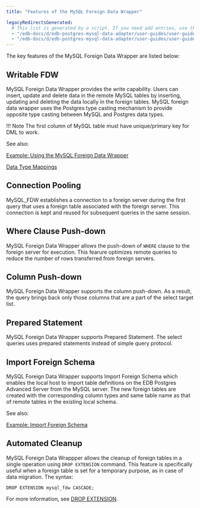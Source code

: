 ```yaml
---
title: "Features of the MySQL Foreign Data Wrapper"

legacyRedirectsGenerated:
  # This list is generated by a script. If you need add entries, use the `legacyRedirects` key.
  - "/edb-docs/d/edb-postgres-mysql-data-adapter/user-guides/user-guide/2.5.5/features_of_mysql_fdw.html"
  - "/edb-docs/d/edb-postgres-mysql-data-adapter/user-guides/user-guide/latest/features_of_mysql_fdw.html"
---
```


<div id="features_of_mysql_fdw" class="registered_link"></div>

The key features of the MySQL Foreign Data Wrapper are listed below:

## Writable FDW

MySQL Foreign Data Wrapper provides the write capability. Users can insert, update and delete data in the remote MySQL tables by inserting, updating and deleting the data locally in the foreign tables. MySQL foreign data wrapper uses the Postgres type casting mechanism to provide opposite type casting between MySQL and Postgres data types.

!!! Note
    The first column of MySQL table must have unique/primary key for DML to work.

See also:

[Example: Using the MySQL Foreign Data Wrapper](07_example_using_the_mysql_data_adapter/#example_using_the_mysql_data_adapter)

[Data Type Mappings](06_configuring_the_mysql_data_adapter/#data-type-mappings)

## Connection Pooling

MySQL_FDW establishes a connection to a foreign server during the first query that uses a foreign table associated with the foreign server. This connection is kept and reused for subsequent queries in the same session.

## Where Clause Push-down

MySQL Foreign Data Wrapper allows the push-down of `WHERE` clause to the foreign server for execution. This fearure optimizes remote queries to reduce the number of rows transferred from foreign servers.

## Column Push-down

MySQL Foreign Data Wrapper supports the column push-down. As a result, the query brings back only those columns that are a part of the select target list.

## Prepared Statement

MySQL Foreign Data Wrapper supports Prepared Statement. The select queries uses prepared statements instead of simple query protocol.

## Import Foreign Schema

MySQL Foreign Data Wrapper supports Import Foreign Schema which enables the local host to import table definitions on the EDB Postgres Advanced Server from the MySQL server. The new foreign tables are created with the corresponding column types and same table name as that of remote tables in the existing local schema.

See also:

[Example: Import Foreign Schema](08_example_import_foreign_schema/#example_import_foreign_schema)

## Automated Cleanup

MySQL Foreign Data Wrappper allows the cleanup of foreign tables in a single operation using `DROP EXTENSION` command. This feature is specifically useful when a foreign table is set for a temporary purpose, as in case of data migration. The syntax:

 `DROP EXTENSION mysql_fdw CASCADE;`

For more information, see [DROP EXTENSION](https://www.postgresql.org/docs/current/sql-dropextension.html).
